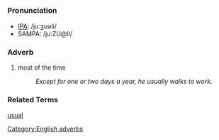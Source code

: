 [[Category:English adverbs]]
=={{en}}==

===Pronunciation===
*[[IPA]]: /juːʒʊəli/
*SAMPA: /ju:ZU@lI/

===Adverb===
# most of the time
#: ''Except for one or two days a year, he usually walks to work.''

===Related Terms===
[[usual]]